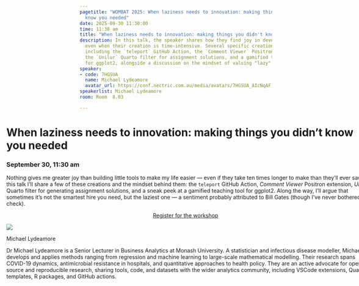 ```yaml
---
pagetitle: "WOMBAT 2025: When laziness needs to innovation: making things you didn't
  know you needed"
date: 2025-09-30 11:30:00
time: 11:30 am
title: "When laziness needs to innovation: making things you didn't know you needed"
description: In this talk, the speaker shares how they find joy in developing personal tools to simplify tasks,
  even when their creation is time-intensive. Several specific creations will be showcased,
  including the `teleport` GitHub Action, the `Comment Viewer` Positron extension,
  the `Unilur` Quarto filter for assignment solutions, and a gamified teaching tool
  for ggplot2, alongside a discussion on the mindset of valuing "lazy" problem-solvers.
speaker:
- code: 7HGSUA
  name: Michael Lydeamore
  avatar_url: https://conf.nectric.com.au/media/avatars/7HGSUA_AIcNqAF.jpeg
speakerlist: Michael Lydeamore
room: Room  8.03

---
```


:::::: {.grid style="width: 100vw;  transform: translateX(-20%);"}
::: {#sponsors_banner .g-col-12 .title}
# When laziness needs to innovation: making things you didn't know you needed

### September 30, 11:30 am
:::

::: {.g-col-12 .full_text_block style="min-width: 640px; max-width:1080px; margin: 0 auto"}

Nothing gives me greater joy than building little tools to make my life easier — even if they take ten times longer to make than they’ll ever save. In this talk I’ll share a few of these creations and the mindset behind them: the `teleport` GitHub Action, _Comment Viewer_ Positron extension, _Unilur_ Quarto filter for generating assignment solutions, and a sneak peek at a gamified teaching tool for ggplot2. Along the way, I’ll argue that sometimes it’s not the smartest hire you need, but the laziest one — a sentiment probably attributed to Bill Gates (though I’ve never bothered to check).



:::{.register-btn style="width: 20%; margin: 0 auto; display: block"}
[Register for the workshop](https://events.humanitix.com/wombat-2025-day-2-workshop)
:::



::: speaker

:::{.speaker-header}
![](https://conf.nectric.com.au/media/avatars/7HGSUA_AIcNqAF.jpeg) 
:::

:::{.speaker-name}
Michael Lydeamore
:::

:::{.speaker-bio}
Dr Michael Lydeamore is a Senior Lecturer in Business Analytics at Monash University. A statistician and infectious disease modeller, Michael develops and applies methods ranging from regression and machine learning to large-scale mathematical modelling. Their research spans COVID-19 dynamics, antimicrobial resistance in hospitals, and quantitative approaches to health policy. They are an active advocate for open-source and reproducible research, sharing tools, code, and datasets with the wider analytics community, including VSCode extensions, Quarto templates, R packages, and GitHub actions.
:::

:::



:::

<div>

</div>
::::::

```{=html}
<style>
#title-block-header {
display: none !important;
}
</style>
```

